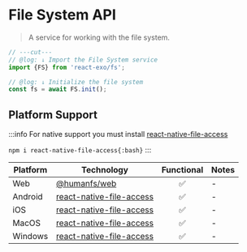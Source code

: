 # File System API

> A service for working with the file system.

```ts twoslash
// ---cut---
// @log: ↓ Import the File System service
import {FS} from 'react-exo/fs';

// @log: ↓ Initialize the file system
const fs = await FS.init();

```

## Platform Support

:::info
For native support you must install [react-native-file-access](https://github.com/alpha0010/react-native-file-access)

`npm i react-native-file-access{:bash}`
:::

| Platform | Technology | Functional | Notes |
| -------- | ---------- | :--------: | ----- |
| Web | [@humanfs/web](https://github.com/humanwhocodes/humanfs) | ✅ | - |
| Android | [react-native-file-access](https://github.com/alpha0010/react-native-file-access) | ✅ | - |
| iOS | [react-native-file-access](https://github.com/alpha0010/react-native-file-access) | ✅ | - |
| MacOS | [react-native-file-access](https://github.com/alpha0010/react-native-file-access) | ✅ | - |
| Windows | [react-native-file-access](https://github.com/alpha0010/react-native-file-access) | ✅ | - |
